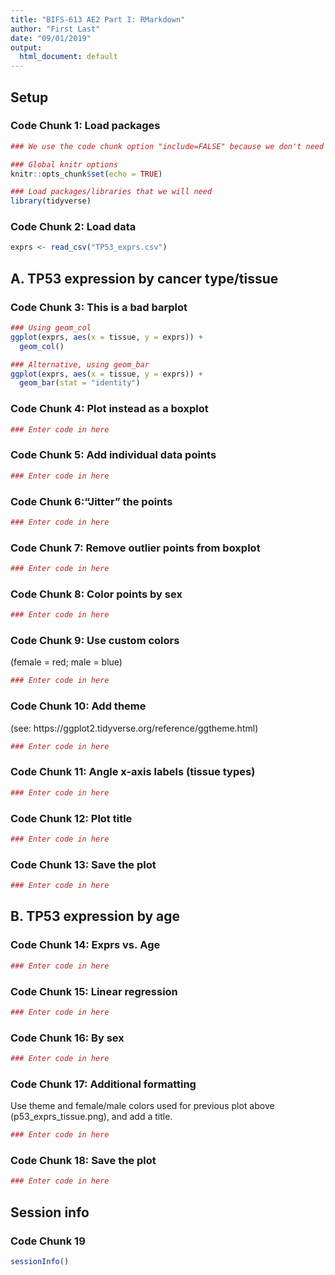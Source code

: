 ```yaml
---
title: "BIFS-613 AE2 Part I: RMarkdown"
author: "First Last"
date: "09/01/2019"
output:
  html_document: default
---
```


## Setup

### Code Chunk 1: Load packages

```r
### We use the code chunk option "include=FALSE" because we don't need to print this information

### Global knitr options
knitr::opts_chunk$set(echo = TRUE)

### Load packages/libraries that we will need
library(tidyverse)
```

### Code Chunk 2: Load data

```r
exprs <- read_csv("TP53_exprs.csv")
```

## A. TP53 expression by cancer type/tissue

### Code Chunk 3: This is a bad barplot

```r
### Using geom_col
ggplot(exprs, aes(x = tissue, y = exprs)) +
  geom_col()

### Alternative, using geom_bar
ggplot(exprs, aes(x = tissue, y = exprs)) +
  geom_bar(stat = "identity")
```

### Code Chunk 4: Plot instead as a boxplot

```r
### Enter code in here
```

### Code Chunk 5: Add individual data points

```r
### Enter code in here

```

### Code Chunk 6:"Jitter" the points

```r
### Enter code in here

```

### Code Chunk 7: Remove outlier points from boxplot

```r
### Enter code in here

```

### Code Chunk 8: Color points by sex

```r
### Enter code in here

```

### Code Chunk 9: Use custom colors

(female = red; male = blue)

```r
### Enter code in here

```

### Code Chunk 10: Add theme

(see: https://ggplot2.tidyverse.org/reference/ggtheme.html)

```r
### Enter code in here

```

### Code Chunk 11: Angle x-axis labels (tissue types)

```r
### Enter code in here

```

### Code Chunk 12: Plot title

```r
### Enter code in here

```

### Code Chunk 13: Save the plot

```r
### Enter code in here

```

## B. TP53 expression by age

### Code Chunk 14: Exprs vs. Age

```r
### Enter code in here

```

### Code Chunk 15: Linear regression

```r
### Enter code in here

```

### Code Chunk 16: By sex

```r
### Enter code in here

```

### Code Chunk 17: Additional formatting

Use theme and female/male colors used for previous plot above (p53_exprs_tissue.png), and add a title.

```r
### Enter code in here

```

### Code Chunk 18: Save the plot

```r
### Enter code in here

```

## Session info

### Code Chunk 19

```r
sessionInfo()
```
